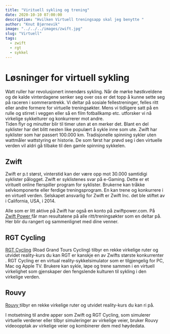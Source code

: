 ```yaml
---
title: "Virituell sykling og trening"
date: 2020-10-10 07:00:00
description: "Hvilken Virtuell treningsapp skal jeg benytte "
author: "Knut Bjørnevik"
image: "../../../images/zwift.jpg"
slug: "Virtuell"
tags:
  - zwift
  - rgt
  - sykkel
---
```


<h1> Løsninger for virtuell sykling </h1> 

Watt ruller har revolusjonert innendørs sykling. Når de mørke høstkveldene og de kalde vinterdagene senker seg over oss er det topp å kunne sette seg på raceren i sommerantrekk. Vi deltar på sosiale fellestreninger, felles ritt eller andre formere for virtuelle treningsøkter.  Mens vi tidligere satt på en rulle og stirret i veggen eller så en film fotballkamp etc. utforsker vi nå virkelige sykkelturer og konkurrerer mot andre.  
Tiden flyr og minutter blir til timer uten at en merker det. Blant en del syklister har det blitt nesten like populært å sykle inne som ute. Zwift har syklister som har passert 100.000 km.
Tradisjonelle spinning sykler  uten wattmåler wattstyring er historie. 
De som først har prøvd seg i den virtuelle verden vil aldri gå tilbake til den gamle spinning sykkelen.

<h2>Zwift </h2>
Zwift er p.t størst, vinterstid kan der være opp mot 30.000 samtidigi syklister pålogget.  Zwift er syklistenes svar på e-Gaming. Dette er et virituelt online flerspiller program for syklister. Brukerne kan tråkke selvkomponerte eller ferdige treningsprogram. En kan trene og konkurrere i en virtuell verden. 
Selskapet ansvarlig for Zwift er Zwift Inc. det ble stiftet av i California, USA, i 2014.


Alle som er litt aktive på Zwift har også en konto på zwiftpower.com. 
På <a target="_blank" rel="noopener noreferrer" href= "https://zwiftpower.com/team.php?id=4977"> Zwift Power   </a> får man resultatene på alle ritt/treningsøkter som en deltar på.  Her blir du rangert og sammenlignet med dine venner. 


## RGT Cycling
<a target="_blank" rel="noopener noreferrer" href= "https://RGT.com/" > RGT Cycling</a> (Road Grand Tours Cycling) tilbyr en rekke virkelige ruter og utvidet reality-kurs du kan RGT er kanskje en av Zwifts største konkurrenter .  RGT Cycling er en virtual reality-sykkelsimulator som er tilgjengelig for PC, Mac og Apple TV.  Brukere kan sykle, løpe og trene sammen i en virtuell virkelighet som gjenskaper den fengslende kulturen til sykling i den virkelige verden.


## Rouvy
<a target="_blank" rel="noopener noreferrer" href= "https://rouvy.com/en/" > Rouvy </a>
 tilbyr en rekke virkelige ruter og utvidet reality-kurs du kan ri på.

I motsetning til andre apper som Zwift og RGT Cycling, som simulerer virtuelle 
verdener eller tilbyr simuleringer av virkelige veier, bruker Rouvy videoopptak av virkelige veier og 
kombinerer dem med høydedata.

